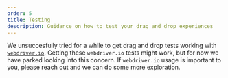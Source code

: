 ```yaml
---
order: 5
title: Testing
description: Guidance on how to test your drag and drop experiences
---
```


We unsuccesfully tried for a while to get drag and drop tests working with
[`webdriver.io`](https://webdriver.io/docs/api/element/dragAndDrop/). Getting these `webdriver.io`
tests might work, but for now we have parked looking into this concern. If `webdriver.io` usage is
important to you, please reach out and we can do some more exploration.
